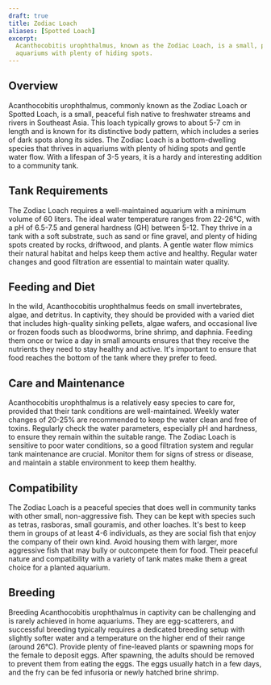 ```yaml
---
draft: true
title: Zodiac Loach
aliases: [Spotted Loach]
excerpt:
  Acanthocobitis urophthalmus, known as the Zodiac Loach, is a small, peaceful bottom-dwelling fish, ideal for planted
  aquariums with plenty of hiding spots.
---
```


## Overview

Acanthocobitis urophthalmus, commonly known as the Zodiac Loach or Spotted Loach, is a small, peaceful fish native to
freshwater streams and rivers in Southeast Asia. This loach typically grows to about 5-7 cm in length and is known for
its distinctive body pattern, which includes a series of dark spots along its sides. The Zodiac Loach is a
bottom-dwelling species that thrives in aquariums with plenty of hiding spots and gentle water flow. With a lifespan of
3-5 years, it is a hardy and interesting addition to a community tank.

## Tank Requirements

The Zodiac Loach requires a well-maintained aquarium with a minimum volume of 60 liters. The ideal water temperature
ranges from 22-26°C, with a pH of 6.5-7.5 and general hardness (GH) between 5-12. They thrive in a tank with a soft
substrate, such as sand or fine gravel, and plenty of hiding spots created by rocks, driftwood, and plants. A gentle
water flow mimics their natural habitat and helps keep them active and healthy. Regular water changes and good
filtration are essential to maintain water quality.

## Feeding and Diet

In the wild, Acanthocobitis urophthalmus feeds on small invertebrates, algae, and detritus. In captivity, they should be
provided with a varied diet that includes high-quality sinking pellets, algae wafers, and occasional live or frozen
foods such as bloodworms, brine shrimp, and daphnia. Feeding them once or twice a day in small amounts ensures that they
receive the nutrients they need to stay healthy and active. It's important to ensure that food reaches the bottom of the
tank where they prefer to feed.

## Care and Maintenance

Acanthocobitis urophthalmus is a relatively easy species to care for, provided that their tank conditions are
well-maintained. Weekly water changes of 20-25% are recommended to keep the water clean and free of toxins. Regularly
check the water parameters, especially pH and hardness, to ensure they remain within the suitable range. The Zodiac
Loach is sensitive to poor water conditions, so a good filtration system and regular tank maintenance are crucial.
Monitor them for signs of stress or disease, and maintain a stable environment to keep them healthy.

## Compatibility

The Zodiac Loach is a peaceful species that does well in community tanks with other small, non-aggressive fish. They can
be kept with species such as tetras, rasboras, small gouramis, and other loaches. It's best to keep them in groups of at
least 4-6 individuals, as they are social fish that enjoy the company of their own kind. Avoid housing them with larger,
more aggressive fish that may bully or outcompete them for food. Their peaceful nature and compatibility with a variety
of tank mates make them a great choice for a planted aquarium.

## Breeding

Breeding Acanthocobitis urophthalmus in captivity can be challenging and is rarely achieved in home aquariums. They are
egg-scatterers, and successful breeding typically requires a dedicated breeding setup with slightly softer water and a
temperature on the higher end of their range (around 26°C). Provide plenty of fine-leaved plants or spawning mops for
the female to deposit eggs. After spawning, the adults should be removed to prevent them from eating the eggs. The eggs
usually hatch in a few days, and the fry can be fed infusoria or newly hatched brine shrimp.
